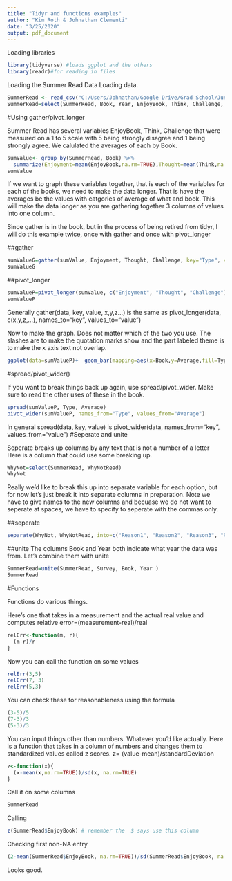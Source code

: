```yaml
---
title: "Tidyr and functions examples"
author: "Kim Roth & Johnathan Clementi"
date: "3/25/2020"
output: pdf_document
---
```

Loading libraries
```r
library(tidyverse) #loads ggplot and the others
library(readr)#for reading in files
```

Loading the Summer Read Data
Loading data. 
```r
SummerRead <- read_csv("C:/Users/Johnathan/Google Drive/Grad School/Juniata_DataScience/DS500/Week10/SummerRead.csv")
SummerRead=select(SummerRead, Book, Year, EnjoyBook, Think, Challenge, WhyNotRead ) #lowering the number of variables for ease.
```

#Using gather/pivot_longer

Summer Read has several variables EnjoyBook, Think, Challenge that were measured on a 1 to 5 scale with 5 being strongly disagree and 1 being strongly agree. We calulated the averages of each by Book.
```r
sumValue<- group_by(SummerRead, Book) %>%
  summarize(Enjoyment=mean(EnjoyBook,na.rm=TRUE),Thought=mean(Think,na.rm=TRUE), Challenge=mean(Challenge,na.rm=TRUE))
sumValue
```

If we want to graph these variables together, that is each of the variables for each of the books, we need to make the data longer. That is have the averages be the values with catgories of average of what and book. This will make the data longer as you are gathering together 3 columns of values into one column.

Since gather is in the book, but in the process of being retired from tidyr, I will do this example twice, once with gather and once with pivot_longer

##gather
```r
sumValueG=gather(sumValue, Enjoyment, Thought, Challenge, key="Type", value="Average")
sumValueG
```

##pivot_longer
```r
sumValueP=pivot_longer(sumValue, c("Enjoyment", "Thought", "Challenge"), names_to="Type", values_to="Average")
sumValueP
```


Generally gather(data, key, value, x,y,z...) is the same as pivot_longer(data, c(x,y,z,...), names_to="key", values_to="value")

Now to make the graph. Does not matter which of the two you use. The slashes are to make the quotation marks show and the part labeled theme is to make the x axis text not overlap.
```r
ggplot(data=sumValueP)+  geom_bar(mapping=aes(x=Book,y=Average,fill=Type ), stat="identity", position="dodge")+labs(title="Agreement with \"The book provided ...\" ", y="Average Agreement", legend="Type of Value")+theme(text = element_text(size=8))
```

#spread/pivot_wider()

If you want to break things back up again, use spread/pivot_wider. Make sure to read the other uses of these in the book.
```r
spread(sumValueP, Type, Average)
pivot_wider(sumValueP, names_from="Type", values_from="Average")
```

In general spread(data, key, value) is pivot_wider(data, names_from="key", values_from="value")
#Seperate and unite

Seperate breaks up columns by any text that is not a number of a letter
Here is a column that could use some breaking up.
```r
WhyNot=select(SummerRead, WhyNotRead)
WhyNot
```
Really we'd like to break this up into separate variable for each option, but for now let's just break it into separate columns in preperation. Note we have to give names to the new columns and becuase we do not want to seperate at spaces, we have to specify to seperate with the commas only.

##seperate
```r
separate(WhyNot, WhyNotRead, into=c("Reason1", "Reason2", "Reason3", "Reason4"),sep=",")
```

##unite
The columns Book and Year both indicate what year the data was from. Let's combine them with unite 
```r
SummerRead=unite(SummerRead, Survey, Book, Year )
SummerRead
```

#Functions

Functions do various things.

Here's one that takes in a measurement and the actual real value and computes relative error=(measurement-real)/real

```r
relErr<-function(m, r){
  (m-r)/r
}
```

Now you can call the function on some values
```r
relErr(3,5)
relErr(7, 3)
relErr(5,3)
```
You can check these for reasonableness using the formula
```r
(3-5)/5
(7-3)/3
(5-3)/3
```

You can input things other than numbers. Whatever you'd like actually.  Here is a function that takes in a column of numbers and changes them to standardized values called z scores. 
z= (value-mean)/standardDeviation
```r
z<-function(x){
  (x-mean(x,na.rm=TRUE))/sd(x, na.rm=TRUE)
}
```

Call it on some columns
```r
SummerRead
```
Calling
```r
z(SummerRead$EnjoyBook) # remember the  $ says use this column
```
Checking first non-NA entry
```r
(2-mean(SummerRead$EnjoyBook, na.rm=TRUE))/sd(SummerRead$EnjoyBook, na.rm=TRUE)
```

Looks good.
